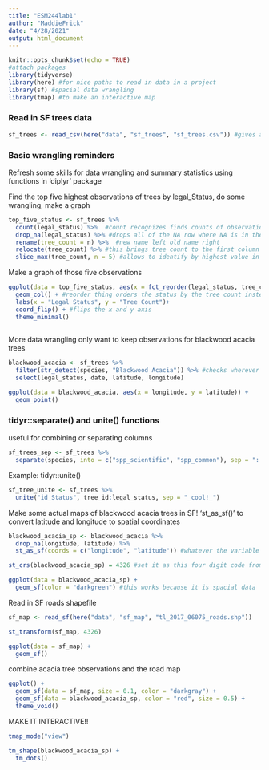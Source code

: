 ```yaml
---
title: "ESM244lab1"
author: "MaddieFrick"
date: "4/28/2021"
output: html_document
---
```


```r
knitr::opts_chunk$set(echo = TRUE)
#attach packages
library(tidyverse)
library(here) #for nice paths to read in data in a project
library(sf) #spacial data wrangling
library(tmap) #to make an interactive map
```

### Read in SF trees data 

```r
sf_trees <- read_csv(here("data", "sf_trees", "sf_trees.csv")) #gives a robust file path
```

### Basic wrangling reminders

Refresh some skills for data wrangling and summary statistics using functions in 'diplyr' package

Find the top five highest observations of trees by legal_Status, do some wrangling, make a graph

```r
top_five_status <- sf_trees %>% 
  count(legal_status) %>%  #count recognizes finds counts of observations based on one or more variables :groups (replacing group by), finds counts (replaces n), puts it in a table (replaces summarize)
  drop_na(legal_status) %>% #drops all of the NA row where NA is in the legal status row
  rename(tree_count = n) %>%  #new name left old name right
  relocate(tree_count) %>% #this brings tree count to the first column position
  slice_max(tree_count, n = 5) #allows to identify by highest value in a variable
```

Make a graph of those five observations

```r
ggplot(data = top_five_status, aes(x = fct_reorder(legal_status, tree_count), y = tree_count)) +
  geom_col() + #reorder thing orders the status by the tree count instead of alphabetical 
  labs(x = "Legal Status", y = "Tree Count")+
  coord_flip() + #flips the x and y axis
  theme_minimal()
 
```
More data wrangling
only want to keep observations for blackwood acacia trees
```r
blackwood_acacia <- sf_trees %>% 
  filter(str_detect(species, "Blackwood Acacia")) %>% #checks wherever this string shows up at all
  select(legal_status, date, latitude, longitude)

ggplot(data = blackwood_acacia, aes(x = longitude, y = latitude)) +
  geom_point()


```
### tidyr::separate() and unite() functions
useful for combining or separating columns

```r
sf_trees_sep <- sf_trees %>% 
  separate(species, into = c("spp_scientific", "spp_common"), sep = "::") #break it up into two columns

```

Example: tidyr::unite()
```r
sf_tree_unite <- sf_trees %>% 
  unite("id_Status", tree_id:legal_status, sep = "_cool!_")


```

Make some actual maps of blackwood acacia trees in SF!
'st_as_sf()' to convert latitude and longitude to spatial coordinates

```r
blackwood_acacia_sp <- blackwood_acacia %>% 
  drop_na(longitude, latitude) %>% 
  st_as_sf(coords = c("longitude", "latitude")) #whatever the variable names are storing the long and lat

st_crs(blackwood_acacia_sp) = 4326 #set it as this four digit code from the coordinate reference system

ggplot(data = blackwood_acacia_sp) +
  geom_sf(color = "darkgreen") #this works because it is spacial data

```
Read in SF roads shapefile 
```r
sf_map <- read_sf(here("data", "sf_map", "tl_2017_06075_roads.shp"))

st_transform(sf_map, 4326)

ggplot(data = sf_map) +
  geom_sf()
```
combine acacia tree observations and the road map
```r
ggplot() +
  geom_sf(data = sf_map, size = 0.1, color = "darkgray") +
  geom_sf(data = blackwood_acacia_sp, color = "red", size = 0.5) +
  theme_void()
```
MAKE IT INTERACTIVE!!
```r
tmap_mode("view")

tm_shape(blackwood_acacia_sp) +
  tm_dots()
```

